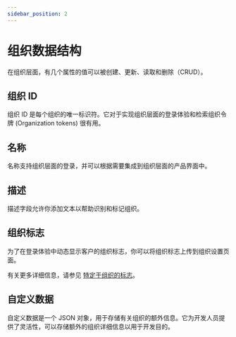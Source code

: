 ```yaml
---
sidebar_position: 2
---
```


# 组织数据结构

在组织层面，有几个属性的值可以被创建、更新、读取和删除（CRUD）。

## 组织 ID

组织 ID 是每个组织的唯一标识符。它对于实现组织层面的登录体验和检索组织令牌 (Organization tokens) 很有用。

## 名称

名称支持组织层面的登录，并可以根据需要集成到组织层面的产品界面中。

## 描述

描述字段允许你添加文本以帮助识别和标记组织。

## 组织标志

为了在登录体验中动态显示客户的组织标志，你可以将组织标志上传到组织设置页面。

有关更多详细信息，请参见 [特定于组织的标志](/customization/match-your-brand/#organization-specific-logos)。

## 自定义数据

自定义数据是一个 JSON 对象，用于存储有关组织的额外信息。它为开发人员提供了灵活性，可以存储额外的组织详细信息以用于开发目的。
